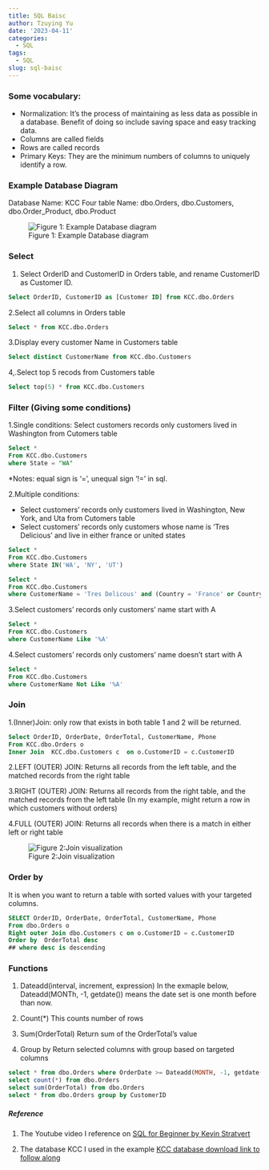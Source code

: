 ```yaml
---
title: SQL Baisc
author: Tzuying Yu
date: '2023-04-11'
categories:
  - SQL
tags:
  - SQL
slug: sql-baisc
---
```


### Some vocabulary:

-   Normalization: It's the process of maintaining as less data as possible in a database. Benefit of doing so include saving space and easy tracking data.
-   Columns are called fields
-   Rows are called records
-   Primary Keys: They are the minimum numbers of columns to uniquely identify a row.

### Example Database Diagram

Database Name: KCC Four table Name: dbo.Orders, dbo.Customers, dbo.Order_Product, dbo.Product

![Figure 1: Example Database diagram](databse_diagram.png)

### Select

1.  Select OrderID and CustomerID in Orders table, and rename CustomerID as Customer ID.

``` sql
Select OrderID, CustomerID as [Customer ID] from KCC.dbo.Orders
```

2.Select all columns in Orders table

``` sql
Select * from KCC.dbo.Orders
```

3.Display every customer Name in Customers table

``` sql
Select distinct CustomerName from KCC.dbo.Customers
```

4,.Select top 5 recods from Customers table

``` sql
Select top(5) * from KCC.dbo.Customers
```

### Filter (Giving some conditions)

1.Single conditions: Select customers records only customers lived in Washington from Cutomers table

``` sql
Select *
From KCC.dbo.Customers
where State = "WA"
```

\*Notes: equal sign is '=', unequal sign '!=' in sql.

2.Multiple conditions:

-   Select customers' records only customers lived in Washington, New York, and Uta from Cutomers table
-   Select customers' records only customers whose name is 'Tres Delicious' and live in either france or united states

``` sql
Select *
From KCC.dbo.Customers
where State IN('WA', 'NY', 'UT')

Select *
From KCC.dbo.Customers
where CustomerName = 'Tres Delicous' and (Country = 'France' or Country = 'United States')
```

3.Select customers' records only customers' name start with A

``` sql
Select *
From KCC.dbo.Customers
where CustomerName Like '%A'
```

4.Select customers' records only customers' name doesn't start with A

``` sql
Select *
From KCC.dbo.Customers
where CustomerName Not Like '%A'
```

### Join

1.(Inner)Join: only row that exists in both table 1 and 2 will be returned.

``` sql
Select OrderID, OrderDate, OrderTotal, CustomerName, Phone
From KCC.dbo.Orders o
Inner Join  KCC.dbo.Customers c  on o.CustomerID = c.CustomerID
```

2.LEFT (OUTER) JOIN: Returns all records from the left table, and the matched records from the right table

3.RIGHT (OUTER) JOIN: Returns all records from the right table, and the matched records from the left table (In my example, might return a row in which customers without orders)

4.FULL (OUTER) JOIN: Returns all records when there is a match in either left or right table

![Figure 2:Join visualization](join_figure.png)

### Order by

It is when you want to return a table with sorted values with your targeted columns.

``` sql
SELECT OrderID, OrderDate, OrderTotal, CustomerName, Phone 
From dbo.Orders o
Right outer Join dbo.Customers c on o.CustomerID = c.CustomerID
Order by  OrderTotal desc
## where desc is descending 
```

### Functions

1.  Dateadd(interval, increment, expression) In the exmaple below, Dateadd(MONTh, -1, getdate()) means the date set is one month before than now.

2.  Count(\*) This counts number of rows

3.  Sum(OrderTotal) Return sum of the OrderTotal's value

4.  Group by Return selected columns with group based on targeted columns

``` sql
select * from dbo.Orders where OrderDate >= Dateadd(MONTH, -1, getdate())
select count(*) from dbo.Orders
select sum(OrderTotal) from dbo.Orders
select * from dbo.Orders group by CustomerID
```

##### Reference

1.  The Youtube video I reference on [SQL for Beginner by Kevin Stratvert](https://www.youtube.com/watch?v=h0nxCDiD-zg)

2.  The database KCC I used in the example [KCC database download link to follow along](https://onedrive.live.com/?authkey=%21AGGtzPTtFEqtVoU&id=B09F9559F6A16B6C%2177197&cid=B09F9559F6A16B6C&parId=root&parQt=sharedby&parCid=B5D0CE9C428470B4&o=OneUp)
